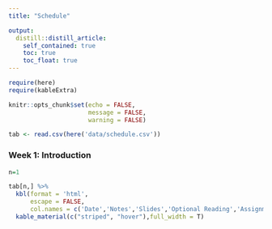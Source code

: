 ---
title: "Schedule"

output:
  distill::distill_article:
    self_contained: true
    toc: true
    toc_float: true
---

```{r, include=FALSE}
require(here)
require(kableExtra)

knitr::opts_chunk$set(echo = FALSE,
                      message = FALSE,
                      warning = FALSE)

tab <- read.csv(here('data/schedule.csv'))

```


### Week 1: Introduction

```{r}

n=1

tab[n,] %>%
  kbl(format = 'html',
      escape = FALSE,
      col.names = c('Date','Notes','Slides','Optional Reading','Assignments')) %>%
  kable_material(c("striped", "hover"),full_width = T)

```
<br>
<br>
<br>


